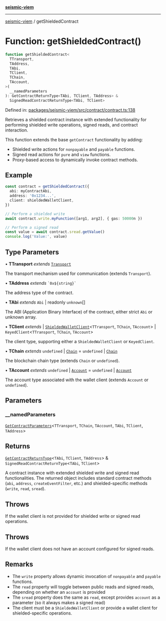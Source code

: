 [**seismic-viem**](/seismic-viem/README.mdx)

---

[seismic-viem](/seismic-viem/globals.mdx) / getShieldedContract

# Function: getShieldedContract()

```ts
function getShieldedContract<
  TTransport,
  TAddress,
  TAbi,
  TClient,
  TChain,
  TAccount,
>(
  __namedParameters
): GetContractReturnType<TAbi, TClient, TAddress> &
  SignedReadContractReturnType<TAbi, TClient>
```

Defined in: [packages/seismic-viem/src/contract/contract.ts:138](https://github.com/SeismicSystems/seismic-client/blob/fd3f57eb71a85bad7c1f28a6e6fc7d8fcbce7480/packages/seismic-viem/src/contract/contract.ts#L138)

Retrieves a shielded contract instance with extended functionality for performing
shielded write operations, signed reads, and contract interaction.

This function extends the base `getContract` functionality by adding:

- Shielded write actions for `nonpayable` and `payable` functions.
- Signed read actions for `pure` and `view` functions.
- Proxy-based access to dynamically invoke contract methods.

## Example

```typescript
const contract = getShieldedContract({
  abi: myContractAbi,
  address: '0x1234...',
  client: shieldedWalletClient,
})

// Perform a shielded write
await contract.write.myFunction([arg1, arg2], { gas: 50000n })

// Perform a signed read
const value = await contract.sread.getValue()
console.log('Value:', value)
```

## Type Parameters

• **TTransport** _extends_ [`Transport`](https://github.com/wevm/viem)

The transport mechanism used for communication (extends `Transport`).

• **TAddress** _extends_ `` `0x${string}` ``

The address type of the contract.

• **TAbi** _extends_ `Abi` \| readonly `unknown`[]

The ABI (Application Binary Interface) of the contract, either strict `Abi` or unknown array.

• **TClient** _extends_
\| [`ShieldedWalletClient`](/seismic-viem/type-aliases/ShieldedWalletClient.mdx)\<`TTransport`, `TChain`, `TAccount`\>
\| `KeyedClient`\<`TTransport`, `TChain`, `TAccount`\>

The client type, supporting either a `ShieldedWalletClient` or `KeyedClient`.

• **TChain** _extends_ `undefined` \| [`Chain`](https://github.com/wevm/viem) = `undefined` \| [`Chain`](https://github.com/wevm/viem)

The blockchain chain type (extends `Chain` or `undefined`).

• **TAccount** _extends_ `undefined` \| [`Account`](https://github.com/wevm/viem) = `undefined` \| [`Account`](https://github.com/wevm/viem)

The account type associated with the wallet client (extends `Account` or `undefined`).

## Parameters

### \_\_namedParameters

[`GetContractParameters`](https://github.com/wevm/viem)\<`TTransport`, `TChain`, `TAccount`, `TAbi`, `TClient`, `TAddress`\>

## Returns

[`GetContractReturnType`](https://github.com/wevm/viem)\<`TAbi`, `TClient`, `TAddress`\> & `SignedReadContractReturnType`\<`TAbi`, `TClient`\>

A contract instance with extended shielded write and signed read functionalities.
The returned object includes standard contract methods (`abi`, `address`, `createEventFilter`, etc.)
and shielded-specific methods (`write`, `read`, `sread`).

## Throws

If the wallet client is not provided for shielded write or signed read operations.

## Throws

If the wallet client does not have an account configured for signed reads.

## Remarks

- The `write` property allows dynamic invocation of `nonpayable` and `payable` functions.
- The `read` property will toggle between public reads and signed reads, depending on whether an `account` is provided
- The `sread` property does the same as `read`, except provides `account` as a parameter (so it always makes a signed read)
- The client must be a `ShieldedWalletClient` or provide a wallet client for shielded-specific operations.
